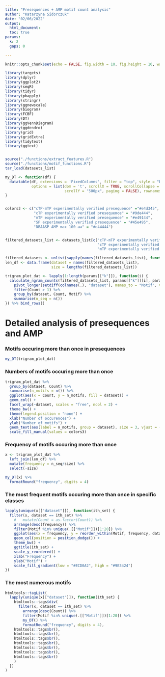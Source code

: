 ```yaml
---
title: "Presequences + AMP motif count analysis"
author: "Katarzyna Sidorczuk"
date: "02/06/2022"
output: 
  html_document:
  toc: true
params:
  k: 2
  gaps: 0
  
---
```


```r
knitr::opts_chunk$set(echo = FALSE, fig.width = 10, fig.height = 10, warning = FALSE, message = FALSE, cache = TRUE, cache.lazy = FALSE)

library(targets)
library(dplyr)
library(ggplot2)
library(seqR)
library(tidyr)
library(pbapply)
library(stringr)
library(ggnewscale)
library(biogram)
library(FCBF)
library(DT)
library(ggVennDiagram)
library(ggdendro)
library(grid)
library(gridExtra)
library(tidytext)
library(ggtext)


source("./functions/extract_features.R")
source("./functions/motif_functions.R")
tar_load(datasets_list)

my_DT <- function(df) {
  datatable(df, extensions = 'FixedColumns', filter = "top", style = "bootstrap",
            options = list(dom = 't', scrollX = TRUE, scrollCollapse = TRUE,
                           scrollY = "500px", paging = FALSE), rownames = FALSE)
}


colors3 <- c("cTP-mTP experimentally verified presequence" ="#e4d345", 
             "cTP experimentally verified presequence" = "#9de444", 
             "mTP experimentally verified presequence" = "#e49144", 
             "SP experimentally verified presequence" = "#45e495", 
             "DBAASP AMP max 100 aa" = "#e44444")


filtered_datasets_list <- datasets_list[c("cTP-mTP experimentally verified presequence", 
                                          "cTP experimentally verified presequence", "DBAASP AMP max 100 aa", 
                                          "mTP experimentally verified presequence", "SP experimentally verified presequence")]

filtered_datasets <- unlist(sapply(names(filtered_datasets_list), function(i) rep(i, length(filtered_datasets_list[[i]])), USE.NAMES = FALSE))
len_df <- data.frame(dataset = names(filtered_datasets_list),
                     size = lengths(filtered_datasets_list))

trigram_plot_dat <- lapply(1:length(params[["k"]]), function(i) {
  calculate_ngram_counts(filtered_datasets_list, params[["k"]][i], params[["gaps"]][i]) %>% 
    pivot_longer(setdiff(colnames(.), "dataset"), names_to = "Motif", values_to = "Count") %>% 
    filter(Count > 1) %>% 
    group_by(dataset, Count, Motif) %>% 
    summarise(n_seq = n()) 
}) %>% bind_rows()

```


# Detailed analysis of presequences and AMP

### Motifs occuring more than once in presequences
```r
my_DT(trigram_plot_dat)
```

### Numbers of motifs occuring more than once

```r
trigram_plot_dat %>% 
  group_by(dataset, Count) %>% 
  summarise(n_motifs = n()) %>% 
  ggplot(aes(x = Count, y = n_motifs, fill = dataset)) +
  geom_col() + 
  facet_wrap(~dataset, scales = "free", ncol = 2) +
  theme_bw() +
  theme(legend.position = "none") +
  xlab("Number of occurences") +
  ylab("Number of motifs") +
  geom_text(aes(label = n_motifs, group = dataset), size = 3, vjust = -0.1) +
  scale_fill_manual(values = colors3)
```

### Frequency of motifs occuring more than once
```r
x <- trigram_plot_dat %>% 
  left_join(len_df) %>% 
  mutate(frequency = n_seq/size) %>% 
  select(-size)
```
```r
my_DT(x) %>% 
  formatRound("frequency", digits = 4)
```

### The most frequent motifs occuring more than once in specific classes
```r
lapply(unique(x[["dataset"]]), function(ith_set) {
  filter(x, dataset == ith_set) %>% 
    #   mutate(Count = as.factor(Count)) %>% 
    arrange(desc(frequency)) %>% 
    filter(Motif %in% unique(.[["Motif"]])[1:20]) %>% 
    ggplot(aes(x = frequency, y = reorder_within(Motif, frequency, dataset), fill = Count, group = Count)) +
    geom_col(position = position_dodge()) +
    theme_bw() +
    ggtitle(ith_set) +
    scale_y_reordered() +
    xlab("Frequency") +
    ylab("Motif") +
    scale_fill_gradient(low = "#ECD0A2", high = "#9E3424")
})
```

### The most numerous motifs
```r
htmltools::tagList(
  lapply(unique(x[["dataset"]]), function(ith_set) {
    htmltools::tags$div(
      filter(x, dataset == ith_set) %>% 
        arrange(desc(Count)) %>% 
        filter(Motif %in% unique(.[["Motif"]])[1:20]) %>% 
        my_DT() %>% 
        formatRound("frequency", digits = 4),
    htmltools::tags$br(),
    htmltools::tags$br(),
    htmltools::tags$br(),
    htmltools::tags$br(),
    htmltools::tags$br(),
    htmltools::tags$br(),
    htmltools::tags$br()
    )
  })
)
```

